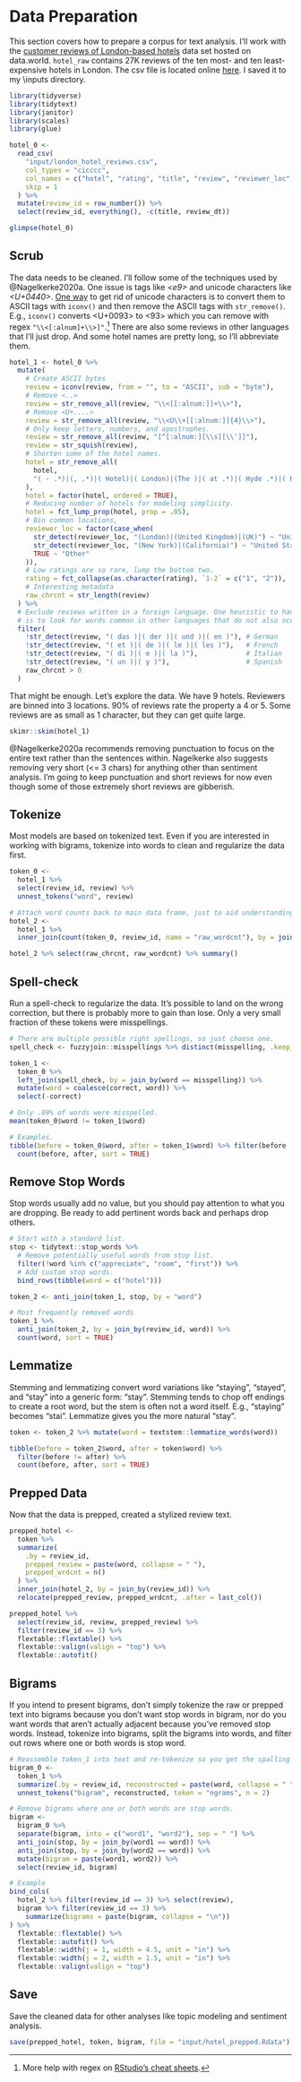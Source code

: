 # Data Preparation {#data-prep}

This section covers how to prepare a corpus for text analysis. I'll work with the [customer reviews of London-based hotels](https://data.world/promptcloud/customer-of-reviews-of-london-based-hotels) data set hosted on data.world. `hotel_raw` contains 27K reviews of the ten most- and ten least-expensive hotels in London. The csv file is located online [here](https://bhciaaablob.blob.core.windows.net/cmotionsnlpblogs/RestoReviewRawdata.csv). I saved it to my \\inputs directory.

```r
library(tidyverse)
library(tidytext)
library(janitor)
library(scales)
library(glue)
```

```r
hotel_0 <- 
  read_csv(
    "input/london_hotel_reviews.csv", 
    col_types = "cicccc",
    col_names = c("hotel", "rating", "title", "review", "reviewer_loc", "review_dt"),
    skip = 1
  ) %>%
  mutate(review_id = row_number()) %>%
  select(review_id, everything(), -c(title, review_dt))

glimpse(hotel_0)
```

## Scrub

The data needs to be cleaned. I'll follow some of the techniques used by @Nagelkerke2020a. One issue is tags like *\<e9\>* and unicode characters like *<U+0440>*. [One way](https://stackoverflow.com/questions/36108790/trouble-with-strings-with-u0092-unicode-characters) to get rid of unicode characters is to convert them to ASCII tags with `iconv()` and then remove the ASCII tags with `str_remove()`. E.g., `iconv()` converts <U+0093> to <93> which you can remove with regex `"\\<[:alnum]+\\>]"`.^[More help with regex on [RStudio's cheat sheets](https://rstudio.com/resources/cheatsheets/).] There are also some reviews in other languages that I'll just drop. And some hotel names are pretty long, so I'll abbreviate them.

```r
hotel_1 <- hotel_0 %>%
  mutate(
    # Create ASCII bytes
    review = iconv(review, from = "", to = "ASCII", sub = "byte"),
    # Remove <..>
    review = str_remove_all(review, "\\<[[:alnum:]]+\\>"),
    # Remove <U+....>
    review = str_remove_all(review, "\\<U\\+[[:alnum:]]{4}\\>"),
    # Only keep letters, numbers, and apostrophes.
    review = str_remove_all(review, "[^[:alnum:][\\s][\\']]"),
    review = str_squish(review),
    # Shorten some of the hotel names.
    hotel = str_remove_all(
      hotel, 
      "( - .*)|(, .*)|( Hotel)|( London)|(The )|( at .*)|( Hyde .*)|( Knights.*)"
    ), 
    hotel = factor(hotel, ordered = TRUE),
    # Reducing number of hotels for modeling simplicity.
    hotel = fct_lump_prop(hotel, prop = .05),
    # Bin common locations,
    reviewer_loc = factor(case_when(
      str_detect(reviewer_loc, "(London)|(United Kingdom)|(UK)") ~ "United Kingdom",
      str_detect(reviewer_loc, "(New York)|(California)") ~ "United States",
      TRUE ~ "Other"
    )),
    # Low ratings are so rare, lump the bottom two.
    rating = fct_collapse(as.character(rating), `1-2` = c("1", "2")),
    # Interesting metadata
    raw_chrcnt = str_length(review)
  ) %>%
  # Exclude reviews written in a foreign language. One heuristic to handle this 
  # is to look for words common in other languages that do not also occur in English.
  filter(
    !str_detect(review, "( das )|( der )|( und )|( en )"), # German
    !str_detect(review, "( et )|( de )|( le )|( les )"),   # French
    !str_detect(review, "( di )|( e )|( la )"),            # Italian
    !str_detect(review, "( un )|( y )"),                   # Spanish
    raw_chrcnt > 0
  ) 
```

That might be enough. Let's explore the data. We have 9 hotels. Reviewers are binned into 3 locations. 90% of reviews rate the property a 4 or 5. Some reviews are as small as 1 character, but they can get quite large.

```r
skimr::skim(hotel_1)
```

@Nagelkerke2020a recommends removing punctuation to focus on the entire text rather than the sentences within. Nagelkerke also suggests removing very short (<= 3 chars) for anything other than sentiment analysis. I'm going to keep punctuation and short reviews for now even though some of those extremely short reviews are gibberish.

## Tokenize

Most models are based on tokenized text. Even if you are interested in working with bigrams, tokenize into words to clean and regularize the data first.

```r
token_0 <- 
  hotel_1 %>%
  select(review_id, review) %>%
  unnest_tokens("word", review)

# Attach word counts back to main data frame, just to aid understanding.
hotel_2 <-
  hotel_1 %>%
  inner_join(count(token_0, review_id, name = "raw_wordcnt"), by = join_by(review_id))

hotel_2 %>% select(raw_chrcnt, raw_wordcnt) %>% summary()
```

## Spell-check

Run a spell-check to regularize the data. It's possible to land on the wrong correction, but there is probably more to gain than lose. Only a very small fraction of these tokens were misspellings.

```r
# There are multiple possible right spellings, so just choose one.
spell_check <- fuzzyjoin::misspellings %>% distinct(misspelling, .keep_all = TRUE)

token_1 <-
  token_0 %>%
  left_join(spell_check, by = join_by(word == misspelling)) %>%
  mutate(word = coalesce(correct, word)) %>%
  select(-correct)

# Only .09% of words were misspelled.
mean(token_0$word != token_1$word)

# Examples.
tibble(before = token_0$word, after = token_1$word) %>% filter(before != after) %>% 
  count(before, after, sort = TRUE)
```

## Remove Stop Words

Stop words usually add no value, but you should pay attention to what you are dropping. Be ready to add pertinent words back and perhaps drop others.

```r
# Start with a standard list.
stop <- tidytext::stop_words %>%
  # Remove potentially useful words from stop list.
  filter(!word %in% c("appreciate", "room", "first")) %>%
  # Add custom stop words.
  bind_rows(tibble(word = c("hotel")))

token_2 <- anti_join(token_1, stop, by = "word")

# Most frequently removed words
token_1 %>% 
  anti_join(token_2, by = join_by(review_id, word)) %>% 
  count(word, sort = TRUE)
```

## Lemmatize

Stemming and lemmatizing convert word variations like "staying", "stayed", and "stay" into a generic form: "stay". Stemming tends to chop off endings to create a root word, but the stem is often not a word itself. E.g., "staying" becomes "stai". Lemmatize gives you the more natural "stay".

```r
token <- token_2 %>% mutate(word = textstem::lemmatize_words(word))

tibble(before = token_2$word, after = token$word) %>% 
  filter(before != after) %>% 
  count(before, after, sort = TRUE)
```

## Prepped Data

Now that the data is prepped, created a stylized review text.

```r
prepped_hotel <-
  token %>%
  summarize(
    .by = review_id, 
    prepped_review = paste(word, collapse = " "),
    prepped_wrdcnt = n()
  ) %>%
  inner_join(hotel_2, by = join_by(review_id)) %>%
  relocate(prepped_review, prepped_wrdcnt, .after = last_col())

prepped_hotel %>% 
  select(review_id, review, prepped_review) %>% 
  filter(review_id == 3) %>%
  flextable::flextable() %>% 
  flextable::valign(valign = "top") %>% 
  flextable::autofit()
```

## Bigrams

If you intend to present bigrams, don't simply tokenize the raw or prepped text into bigrams because you don't want stop words in bigram, nor do you want words that aren't actually adjacent because you've removed stop words. Instead, tokenize into bigrams, split the bigrams into words, and filter out rows where one or both words is stop word.

```r
# Reassemble token_1 into text and re-tokenize so you get the spalling corrections.
bigram_0 <-
  token_1 %>%
  summarize(.by = review_id, reconstructed = paste(word, collapse = " ")) %>%
  unnest_tokens("bigram", reconstructed, token = "ngrams", n = 2)

# Remove bigrams where one or both words are stop words.
bigram <- 
  bigram_0 %>%
  separate(bigram, into = c("word1", "word2"), sep = " ") %>%
  anti_join(stop, by = join_by(word1 == word)) %>%
  anti_join(stop, by = join_by(word2 == word)) %>%
  mutate(bigram = paste(word1, word2)) %>%
  select(review_id, bigram)

# Example
bind_cols(
  hotel_2 %>% filter(review_id == 3) %>% select(review),
  bigram %>% filter(review_id == 3) %>% 
    summarize(bigrams = paste(bigram, collapse = "\n"))
) %>%
  flextable::flextable() %>%
  flextable::autofit() %>%
  flextable::width(j = 1, width = 4.5, unit = "in") %>%
  flextable::width(j = 2, width = 1.5, unit = "in") %>%
  flextable::valign(valign = "top")
```

## Save

Save the cleaned data for other analyses like topic modeling and sentiment analysis.

```r
save(prepped_hotel, token, bigram, file = "input/hotel_prepped.Rdata")
```

